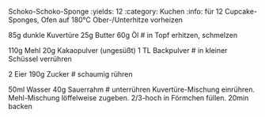 Schoko-Schoko-Sponge
:yields: 12
:category: Kuchen
:info: für 12 Cupcake-Sponges, Ofen auf 180°C Ober-/Unterhitze vorheizen

85g dunkle Kuvertüre
25g Butter
60g Öl
# in Topf erhitzen, schmelzen

110g Mehl
20g Kakaopulver (ungesüßt)
1 TL Backpulver
# in kleiner Schüssel verrühren

2 Eier
190g Zucker
# schaumig rühren

50ml Wasser
40g Sauerrahm
# unterrühren
  Kuvertüre-Mischung einrühren.
  Mehl-Mischung löffelweise zugeben.
  2/3-hoch in Förmchen füllen.
  20min backen


